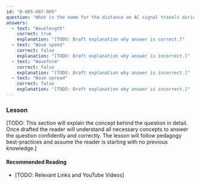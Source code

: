 ```yaml
---
id: "B-005-007-005"
question: "What is the name for the distance an AC signal travels during one complete cycle?"
answers:
  - text: "Wavelength"
    correct: true
    explanation: "[TODO: Draft explanation why answer is correct.]"
  - text: "Wave speed"
    correct: false
    explanation: "[TODO: Draft explanation why answer is incorrect.]"
  - text: "Waveform"
    correct: false
    explanation: "[TODO: Draft explanation why answer is incorrect.]"
  - text: "Wave spread"
    correct: false
    explanation: "[TODO: Draft explanation why answer is incorrect.]"
---
```


### Lesson

[TODO: This section will explain the concept behind the question in detail. Once drafted the reader will understand all necessary concepts to answer the question confidently and correctly. The lesson will follow pedagogy best-practices and assume the reader is starting with no previous knowledge.]

#### Recommended Reading

- [TODO: Relevant Links and YouTube Videos]

